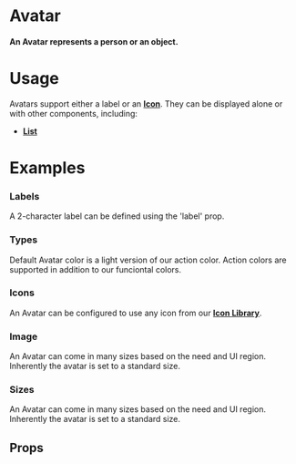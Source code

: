 
<Meta title="Atoms|Avatar" component={Avatar} />

# Avatar

#### An Avatar represents a person or an object.

<Preview withToolbar>
  <Story name="Standard">
    <Avatar label="LG" />
  </Story>
</Preview>

# Usage

Avatars support either a label or an **[Icon](/?path=/docs/atoms-icon--documentation)**. They can be displayed alone or with other components, including:

- **[List](/?path=/docs/blocks-list--documentation)**

# Examples

### Labels

A 2-character label can be defined using the 'label' prop.

<Preview>
  <Story name="Labels">
    <Grid columns="4">
      <Avatar label="AB" />
      <Avatar label="CD" />
      <Avatar label="ST" />
      <Avatar label="UV" />
    </Grid>
  </Story>
</Preview>

### Types

Default Avatar color is a light version of our action color. Action colors are supported in addition to our funciontal colors.

<Preview>
  <Story name="Types">
    <Grid columns="4">
      <Avatar label="DF" />
      <Avatar label="IN" variant="info" />
      <Avatar label="SC" variant="success" />
      <Avatar label="WN" variant="warning" />
      <Avatar label="AL" variant="alert" />
      <Avatar label="LN" variant="neutral" />
    </Grid>
  </Story>
</Preview>

### Icons

An Avatar can be configured to use any icon from our **[Icon Library](/?path=/docs/application-libraries-icon-library--app-icons)**.

<Preview>
  <Story name="Icons">
    <Grid columns="4">
      <Avatar icon="alert" />
      <Avatar icon="bookmark_solid" />
      <Avatar icon="home" />
      <Avatar icon="mail" />
    </Grid>
  </Story>
</Preview>


### Image

An Avatar can come in many sizes based on the need and UI region. Inherently the avatar is set to a standard size.

<Preview>
  <Story name="Image">
    <Grid columns="6">
      <Avatar icon={Placeholder} alt="Placeholder" size="lg"/>
      <Avatar icon={Woman} alt="Woman" size="lg"/>
      <Avatar icon={Man} alt="Man" size="lg"/>
      <Avatar icon={Girl} alt="Girl" size="lg"/>
      <Avatar icon={Boy} alt="Boy" size="lg"/>
      <Avatar icon={Spiderman} alt="Spiderman" size="lg"/>
     </Grid>
  </Story>
</Preview>

### Sizes

An Avatar can come in many sizes based on the need and UI region. Inherently the avatar is set to a standard size.

<Preview>
  <Story name="Sizes">
    <Grid columns="5" align="bottom">
      <Avatar label="xs" size="xs" />
      <Avatar label="sm" size="sm" />
      <Avatar label="df" />
      <Avatar label="lg" size="lg" />
      <Avatar label="xl" size="xl" />
      <Avatar icon="home" size="xs" />
      <Avatar icon="home" size="sm" />
      <Avatar icon="home" />
      <Avatar icon="home" size="lg" />
      <Avatar icon="home" size="xl" />
    </Grid>
  </Story>
</Preview>



## Props

<Props of={Avatar} />
